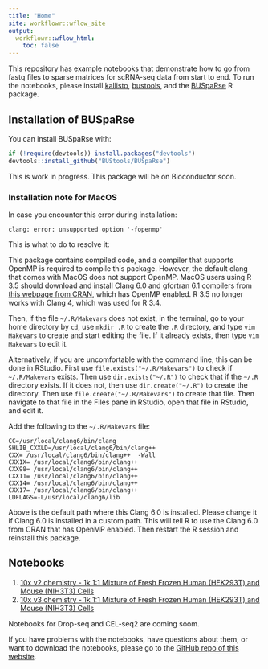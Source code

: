 ```yaml
---
title: "Home"
site: workflowr::wflow_site
output:
  workflowr::wflow_html:
    toc: false
---
```


This repository has example notebooks that demonstrate how to go from fastq files to sparse matrices for scRNA-seq data from start to end. To run the notebooks, please install [kallisto](https://pachterlab.github.io/kallisto/starting), [bustools](https://github.com/BUStools/bustools), and the [BUSpaRse](https://github.com/BUStools/BUSpaRse) R package. 

## Installation of BUSpaRse
You can install BUSpaRse with:

``` r
if (!require(devtools)) install.packages("devtools")
devtools::install_github("BUStools/BUSpaRse")
```

This is work in progress. This package will be on Bioconductor soon.

### Installation note for MacOS
In case you encounter this error during installation:

```
clang: error: unsupported option '-fopenmp'
```

This is what to do to resolve it:

This package contains compiled code, and a compiler that supports OpenMP is required to compile this package. However, the default clang that comes with MacOS does not support OpenMP. MacOS users using R 3.5 should download and install Clang 6.0 and gfortran 6.1 compilers from [this webpage from CRAN](https://cran.r-project.org/bin/macosx/tools/), which has OpenMP enabled. R 3.5 no longer works with Clang 4, which was used for R 3.4.

Then, if the file `~/.R/Makevars` does not exist, in the terminal, go to your home directory by `cd`, use `mkdir .R` to create the `.R` directory, and type `vim Makevars` to create and start editing the file. If it already exists, then type `vim Makevars` to edit it.

Alternatively, if you are uncomfortable with the command line, this can be done in RStudio. First use `file.exists("~/.R/Makevars")` to check if `~/.R/Makevars` exists. Then use `dir.exists("~/.R")` to check that if the `~/.R` directory exists. If it does not, then use `dir.create("~/.R")` to create the directory. Then use `file.create("~/.R/Makevars")` to create that file. Then navigate to that file in the Files pane in RStudio, open that file in RStudio, and edit it.

Add the following to the `~/.R/Makevars` file:

```
CC=/usr/local/clang6/bin/clang
SHLIB_CXXLD=/usr/local/clang6/bin/clang++
CXX= /usr/local/clang6/bin/clang++  -Wall
CXX1X= /usr/local/clang6/bin/clang++
CXX98= /usr/local/clang6/bin/clang++
CXX11= /usr/local/clang6/bin/clang++
CXX14= /usr/local/clang6/bin/clang++
CXX17= /usr/local/clang6/bin/clang++
LDFLAGS=-L/usr/local/clang6/lib

```

Above is the default path where this Clang 6.0 is installed. Please change it if Clang 6.0 is installed in a custom path. This will tell R to use the Clang 6.0 from CRAN that has OpenMP enabled. Then restart the R session and reinstall this package.


## Notebooks
1. [10x v2 chemistry - 1k 1:1 Mixture of Fresh Frozen Human (HEK293T) and Mouse (NIH3T3) Cells](10xv2.html)
2. [10x v3 chemistry - 1k 1:1 Mixture of Fresh Frozen Human (HEK293T) and Mouse (NIH3T3) Cells](10xv3.html)

Notebooks for Drop-seq and CEL-seq2 are coming soom.

If you have problems with the notebooks, have questions about them, or want to download the notebooks, please go to the [GitHub repo of this website](https://bustools.github.io/BUS_notebooks_R/index.html).
